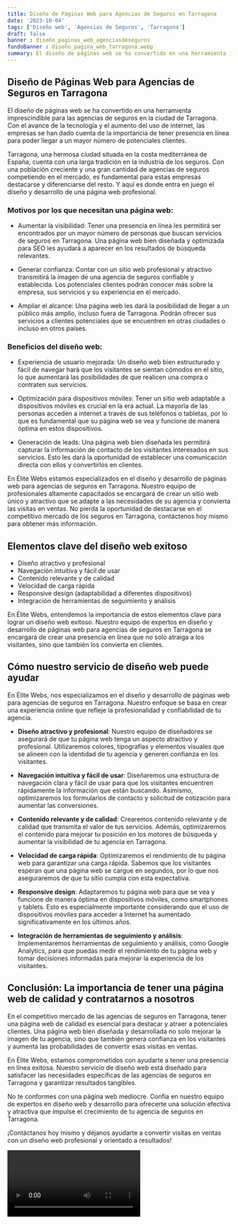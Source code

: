 ```yaml
---
title: Diseño de Páginas Web para Agencias de Seguros en Tarragona
date: '2023-10-04'
tags: ['Diseño web', 'Agencias de Seguros', 'Tarragona']
draft: false
banner : diseño_paginas_web_agenciasdeseguros
fondoBanner : diseño_pagina_web_tarragona.webp
summary: El diseño de páginas web se ha convertido en una herramienta imprescindible para las agencias de seguros en la ciudad de Tarragona. Con el avance de la tecnología y el aumento del uso de internet, las empresas se han dado cuenta de la importancia de tener presencia en línea para poder llegar a un mayor número de potenciales clientes.
---
```


## Diseño de Páginas Web para Agencias de Seguros en Tarragona

El diseño de páginas web se ha convertido en una herramienta imprescindible para las agencias de seguros en la ciudad de Tarragona. Con el avance de la tecnología y el aumento del uso de internet, las empresas se han dado cuenta de la importancia de tener presencia en línea para poder llegar a un mayor número de potenciales clientes.

Tarragona, una hermosa ciudad situada en la costa mediterránea de España, cuenta con una larga tradición en la industria de los seguros. Con una población creciente y una gran cantidad de agencias de seguros competiendo en el mercado, es fundamental para estas empresas destacarse y diferenciarse del resto. Y aquí es donde entra en juego el diseño y desarrollo de una página web profesional.

### Motivos por los que necesitan una página web:

- Aumentar la visibilidad: Tener una presencia en línea les permitirá ser encontrados por un mayor número de personas que buscan servicios de seguros en Tarragona. Una página web bien diseñada y optimizada para SEO les ayudará a aparecer en los resultados de búsqueda relevantes.

- Generar confianza: Contar con un sitio web profesional y atractivo transmitirá la imagen de una agencia de seguros confiable y establecida. Los potenciales clientes podrán conocer más sobre la empresa, sus servicios y su experiencia en el mercado.

- Ampliar el alcance: Una página web les dará la posibilidad de llegar a un público más amplio, incluso fuera de Tarragona. Podrán ofrecer sus servicios a clientes potenciales que se encuentren en otras ciudades o incluso en otros países.

### Beneficios del diseño web:

- Experiencia de usuario mejorada: Un diseño web bien estructurado y fácil de navegar hará que los visitantes se sientan cómodos en el sitio, lo que aumentará las posibilidades de que realicen una compra o contraten sus servicios.

- Optimización para dispositivos móviles: Tener un sitio web adaptable a dispositivos móviles es crucial en la era actual. La mayoría de las personas acceden a internet a través de sus teléfonos o tabletas, por lo que es fundamental que su página web se vea y funcione de manera óptima en estos dispositivos.

- Generación de leads: Una página web bien diseñada les permitirá capturar la información de contacto de los visitantes interesados en sus servicios. Esto les dará la oportunidad de establecer una comunicación directa con ellos y convertirlos en clientes.

En Élite Webs estamos especializados en el diseño y desarrollo de páginas web para agencias de seguros en Tarragona. Nuestro equipo de profesionales altamente capacitados se encargará de crear un sitio web único y atractivo que se adapte a las necesidades de su agencia y convierta las visitas en ventas. No pierda la oportunidad de destacarse en el competitivo mercado de los seguros en Tarragona, contáctenos hoy mismo para obtener más información.

<GifSeo />

<Cta />

## Elementos clave del diseño web exitoso

- Diseño atractivo y profesional
- Navegación intuitiva y fácil de usar
- Contenido relevante y de calidad
- Velocidad de carga rápida
- Responsive design (adaptabilidad a diferentes dispositivos)
- Integración de herramientas de seguimiento y análisis

En Élite Webs, entendemos la importancia de estos elementos clave para lograr un diseño web exitoso. Nuestro equipo de expertos en diseño y desarrollo de páginas web para agencias de seguros en Tarragona se encargará de crear una presencia en línea que no solo atraiga a los visitantes, sino que también los convierta en clientes.

## Cómo nuestro servicio de diseño web puede ayudar

En Élite Webs, nos especializamos en el diseño y desarrollo de páginas web para agencias de seguros en Tarragona. Nuestro enfoque se basa en crear una experiencia online que refleje la profesionalidad y confiabilidad de tu agencia.

- **Diseño atractivo y profesional**: Nuestro equipo de diseñadores se asegurará de que tu página web tenga un aspecto atractivo y profesional. Utilizaremos colores, tipografías y elementos visuales que se alineen con la identidad de tu agencia y generen confianza en los visitantes.

- **Navegación intuitiva y fácil de usar**: Diseñaremos una estructura de navegación clara y fácil de usar para que los visitantes encuentren rápidamente la información que están buscando. Asimismo, optimizaremos los formularios de contacto y solicitud de cotización para aumentar las conversiones.

- **Contenido relevante y de calidad**: Crearemos contenido relevante y de calidad que transmita el valor de tus servicios. Además, optimizaremos el contenido para mejorar tu posición en los motores de búsqueda y aumentar la visibilidad de tu agencia en Tarragona.

- **Velocidad de carga rápida**: Optimizaremos el rendimiento de tu página web para garantizar una carga rápida. Sabemos que los visitantes esperan que una página web se cargue en segundos, por lo que nos aseguraremos de que tu sitio cumpla con esta expectativa.

- **Responsive design**: Adaptaremos tu página web para que se vea y funcione de manera óptima en dispositivos móviles, como smartphones y tablets. Esto es especialmente importante considerando que el uso de dispositivos móviles para acceder a Internet ha aumentado significativamente en los últimos años.

- **Integración de herramientas de seguimiento y análisis**: Implementaremos herramientas de seguimiento y análisis, como Google Analytics, para que puedas medir el rendimiento de tu página web y tomar decisiones informadas para mejorar la experiencia de los visitantes.

## Conclusión: La importancia de tener una página web de calidad y contratarnos a nosotros

En el competitivo mercado de las agencias de seguros en Tarragona, tener una página web de calidad es esencial para destacar y atraer a potenciales clientes. Una página web bien diseñada y desarrollada no solo mejorar la imagen de tu agencia, sino que también genera confianza en los visitantes y aumenta las probabilidades de convertir esas visitas en ventas.

En Élite Webs, estamos comprometidos con ayudarte a tener una presencia en línea exitosa. Nuestro servicio de diseño web está diseñado para satisfacer las necesidades específicas de las agencias de seguros en Tarragona y garantizar resultados tangibles.

No te conformes con una página web mediocre. Confía en nuestro equipo de expertos en diseño web y desarrollo para ofrecerte una solución efectiva y atractiva que impulse el crecimiento de tu agencia de seguros en Tarragona.

¡Contáctanos hoy mismo y déjanos ayudarte a convertir visitas en ventas con un diseño web profesional y orientado a resultados!

<Video />

<CtaBot job='Agencias de Seguros' city='Tarragona'/>

<Gmaps query='Tarragona+españa+maps' />